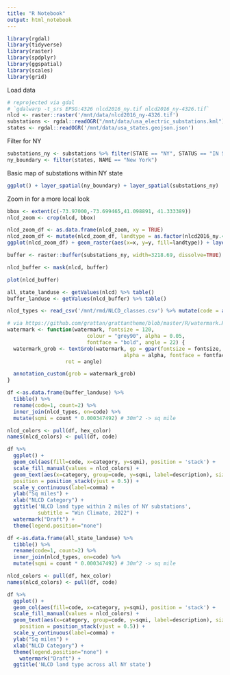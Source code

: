 ```yaml
---
title: "R Notebook"
output: html_notebook
---
```



```r
library(rgdal)
library(tidyverse)
library(raster)
library(spdplyr)
library(ggspatial)
library(scales)
library(grid)
```

Load data

```r
# reprojected via gdal
# `gdalwarp -t_srs EPSG:4326 nlcd2016_ny.tif nlcd2016_ny-4326.tif`
nlcd <- raster::raster('/mnt/data/nlcd2016_ny-4326.tif')
substations <- rgdal::readOGR("/mnt/data/usa_electric_substations.kml")
states <- rgdal::readOGR('/mnt/data/usa_states.geojson.json')
```

Filter for NY
```r
substations_ny <- substations %>% filter(STATE == "NY", STATUS == "IN SERVICE")
ny_boundary <- filter(states, NAME == "New York")
```

Basic map of substations within NY state
```r
ggplot() + layer_spatial(ny_boundary) + layer_spatial(substations_ny)
```

Zoom in for a more local look
```r
bbox <- extent(c(-73.97000,-73.699465,41.098891, 41.333389))
nlcd_zoom <- crop(nlcd, bbox)
```

```r
nlcd_zoom_df <- as.data.frame(nlcd_zoom, xy = TRUE)
nlcd_zoom_df <- mutate(nlcd_zoom_df, landtype = as.factor(nlcd2016_ny.4326))
ggplot(nlcd_zoom_df) + geom_raster(aes(x=x, y=y, fill=landtype)) + layer_spatial(substations_ny) + xlim(-73.97000,-73.699465) + ylim(41.098891, 41.333389)
```

```r
buffer <- raster::buffer(substations_ny, width=3218.69, dissolve=TRUE) # 2mi in meters
```

```r
nlcd_buffer <- mask(nlcd, buffer)
```

```r
plot(nlcd_buffer)
```

```r
all_state_landuse <- getValues(nlcd) %>% table()
buffer_landuse <- getValues(nlcd_buffer) %>% table()
```

```r
nlcd_types <- read_csv('/mnt/rmd/NLCD_classes.csv') %>% mutate(code = as.factor(code))
```
```r
# via https://github.com/grattan/grattantheme/blob/master/R/watermark.R
watermark <- function(watermark, fontsize = 120,
                          colour = "grey90", alpha = 0.05,
                          fontface = "bold", angle = 22) {
  watermark_grob <- textGrob(watermark, gp = gpar(fontsize = fontsize, colour = colour,
                                      alpha = alpha, fontface = fontface),
                   rot = angle)

  annotation_custom(grob = watermark_grob)
}
```

```r
df <-as.data.frame(buffer_landuse) %>% 
  tibble() %>% 
  rename(code=1, count=2) %>%
  inner_join(nlcd_types, on=code) %>% 
  mutate(sqmi = count * 0.000347492) # 30m^2 -> sq mile

nlcd_colors <- pull(df, hex_color)
names(nlcd_colors) <- pull(df, code)

df %>%
  ggplot() + 
  geom_col(aes(fill=code, x=category, y=sqmi), position = 'stack') +
  scale_fill_manual(values = nlcd_colors) +
  geom_text(aes(x=category, group=code, y=sqmi, label=description), size=3, 
  position = position_stack(vjust = 0.5)) +
  scale_y_continuous(label=comma) +
  ylab("Sq miles") + 
  xlab("NLCD Category") +
  ggtitle('NLCD land type within 2 miles of NY substations', 
          subtitle = "Win Climate, 2022") +
  watermark("Draft") +
  theme(legend.position="none")
```

```r
df <-as.data.frame(all_state_landuse) %>% 
  tibble() %>% 
  rename(code=1, count=2) %>%
  inner_join(nlcd_types, on=code) %>% 
  mutate(sqmi = count * 0.000347492) # 30m^2 -> sq mile

nlcd_colors <- pull(df, hex_color)
names(nlcd_colors) <- pull(df, code)

df %>%
  ggplot() + 
  geom_col(aes(fill=code, x=category, y=sqmi), position = 'stack') +
  scale_fill_manual(values = nlcd_colors) +
  geom_text(aes(x=category, group=code, y=sqmi, label=description), size=3, 
    position = position_stack(vjust = 0.5)) +
  scale_y_continuous(label=comma) +
  ylab("Sq miles") + 
  xlab("NLCD Category") +
  theme(legend.position="none") +
    watermark("Draft") +
  ggtitle('NLCD land type across all NY state')
```
